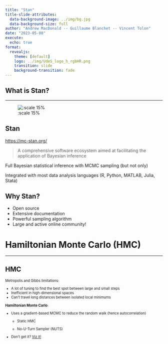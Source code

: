 ```yaml
---
title: "Stan"
title-slide-attributes: 
  data-background-image: ../img/bg.jpg
  data-background-size: full
author: "Andrew MacDonald -- Guillaume Blanchet -- Vincent Tolon"
date: "2023-05-08"
execute:
  echo: true
format: 
  revealjs:
    theme: [default]
    logo: ../img/UdeS_logo_h_rgbHR.png
    transition: slide
    background-transition: fade
---
```


## What is Stan?
<hr width="100%" align="left" size="0.3" color="orange"></hr>

![:scale 15%](https://mc-stan.org/images/stan_logo.png)


## Stan

[https://mc-stan.org/](https://mc-stan.org/)

> A comprehensive software ecosystem aimed at facilitating the application of Bayesian inference

Full Bayesian statistical inference with MCMC sampling (but not only)

Integrated with most data analysis languages (R, Python, MATLAB, Julia, Stata)


## Why Stan?

* Open source
* Extensive documentation
* Powerful sampling algorithm
* Large and active online community!


# Hamiltonian Monte Carlo (HMC)
<hr width="100%" align="left" size="0.3" color="orange"></hr>

## HMC

:::{style="font-size: 0.8em"}
Metropolis and Gibbs limitations:

- A lot of tuning to find the best spot between large and small steps
- Inefficient in high-dimensional spaces
- Can't travel long distances between isolated local minimums


**Hamiltonian Monte Carlo**:

- Uses a gradient-based MCMC to reduce the random walk (hence autocorrelation)

  - Static HMC

  - No-U-Turn Sampler (NUTS)

- Don't get it? [Viz it!](https://arogozhnikov.github.io/2016/12/19/markov_chain_monte_carlo.html)
:::
